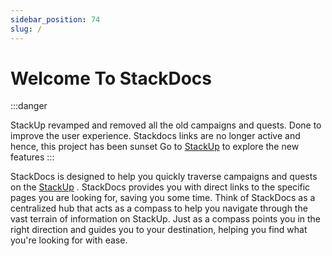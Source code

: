 ```yaml
---
sidebar_position: 74
slug: /
---
```


# Welcome To StackDocs

:::danger

StackUp revamped and removed all the old campaigns and quests. Done to improve the user experience. Stackdocs links are no longer active and hence, this project has been sunset
Go to [StackUp](https://app.stackup.dev/) to explore the new features
:::



StackDocs is designed to help you quickly traverse campaigns and quests on the [StackUp](https://app.stackup.dev/) . StackDocs provides you with direct links to the specific pages you are looking for, saving you some time.
Think of StackDocs as a centralized hub that acts as a compass to help you navigate through the vast terrain of information on StackUp. Just as a compass points you in the right direction and guides you to your destination, helping you find what you're looking for with ease.
